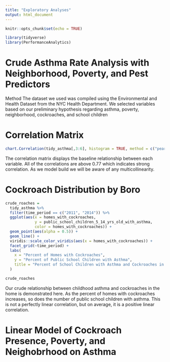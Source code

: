 ```yaml
---
title: "Exploratory Analyses"
output: html_document
---
```


```r
knitr::opts_chunk$set(echo = TRUE)

library(tidyverse)
library(PerformanceAnalytics)
```
# Crude Asthma Rate Analysis with Neighborhood, Poverty, and Pest Predictors

Method
The dataset we used was compiled using the Environmental and Health Dataset from the NYC Health Department. We selected variables based on our preliminary hypothesis regarding asthma, poverty, neighborhood, cockroaches, and school children 

# Correlation Matrix
```r

chart.Correlation(tidy_asthma[,3:6], histogram = TRUE, method = c("pearson", "kendall", "spearman"))
```
The correlation matrix displays the baseline relationship between each variable. All of the correlations are above 0.77 which indicates strong correlation. As we model build we will be aware of any multicollinearity.

# Cockroach Distribution by Boro
```r
crude_roaches = 
  tidy_asthma %>%
  filter(time_period == c("2011", "2014")) %>%
  ggplot(aes(x = homes_with_cockroaches, 
             y = public_school_children_5_14_yrs_old_with_asthma, 
             color = homes_with_cockroaches)) + 
  geom_point(aes(alpha = 0.5)) +
  geom_line() +
  viridis::scale_color_viridis(aes(x = homes_with_cockroaches)) +
  facet_grid(~time_period) +
  labs(
    x = "Percent of Homes with Cockroaches",
    y = "Percent of Public School Children with Asthma",
    title = "Percent of School Children with Asthma and Cockroaches in Home per Year"
  )

crude_roaches
```
Our crude relationship between childhood asthma and cockroaches in the home is demonstrated here. As the percent of homes with cockroaches increases, so does the number of public school children with asthma. This is not a perfectly linear correlation, but on average, it is a positive linear correlation. 

# Linear Model of Cockroach Presence, Poverty, and Neighobrhood on Asthma
```r

```

